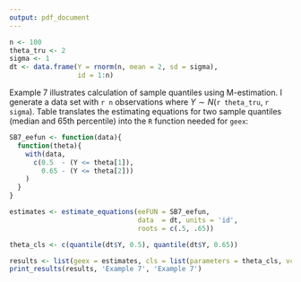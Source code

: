 ```yaml
---
output: pdf_document
---
```


```r
n <- 100
theta_tru <- 2
sigma <- 1
dt <- data.frame(Y = rnorm(n, mean = 2, sd = sigma),
                 id = 1:n)
```

Example 7 illustrates calculation of sample quantiles using M-estimation. I generate a data set with `r n` observations where $Y \sim N$(`r theta_tru`, `r sigma`). Table \ref{ex7} translates the estimating equations for two sample quantiles (median and 65th percentile) into the `R` function needed for `geex`:

\begin{table}[!ht]
\centering
\label{ex7}
\caption{Translating math to code}
\begin{tabular}{cc}
$\psi_k(Y_i, \theta) = 
\begin{pmatrix}
0.5 - I(Y_i \leq \theta_1) \\
0.65 - I(Y_i \leq \theta_2) 
\end{pmatrix}$ &
\begin{minipage}{3in}
\begin{verbatim}
SB7_eefun <- function(data){
  function(theta){
    with(data,
      c(0.5  - (Y <= theta[1]),
        0.65 - (Y <= theta[2]))
    )
  }
}
\end{verbatim}
\end{minipage}
\end{tabular}
\end{table}

```r
SB7_eefun <- function(data){
  function(theta){
    with(data,
      c(0.5  - (Y <= theta[1]),
        0.65 - (Y <= theta[2]))
    )
  }
}
```

```r
estimates <- estimate_equations(eeFUN = SB7_eefun, 
                                data  = dt, units = 'id', 
                                roots = c(.5, .65))
```

```r
theta_cls <- c(quantile(dt$Y, 0.5), quantile(dt$Y, 0.65))

```

```r
results <- list(geex = estimates, cls = list(parameters = theta_cls, vcov = Sigma_cls))
print_results(results, 'Example 7', 'Example 7')
```
